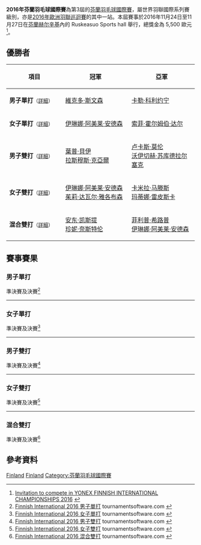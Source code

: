 {{noteTA|G1=Badminton}}
{{infobox badminton event
|name           = 2016年芬蘭羽毛球國際賽
|image          = 
|size           = 
|caption        =
|dates          = 2016年11月24日－11月27日
|number_edition = 第3屆
|level          = 4B
|prize_money    = 5,500 歐元
|location       = {{FIN}}[[赫尔辛基|赫尔辛基]]
|venue          = Ruskeasuo Sports hall
|previous       = 2015年芬蘭羽毛球國際賽
|next           = 2017年芬蘭羽毛球國際賽
}}
'''2016年芬蘭羽毛球國際賽'''為第3屆的[[芬蘭羽毛球國際賽|芬蘭羽毛球國際賽]]，屬世界羽聯國際系列賽級別，亦是[[2016年歐洲羽聯巡迴賽|2016年歐洲羽聯巡迴賽]]的其中一站。本屆賽事於2016年11月24日至11月27日在[[芬蘭|芬蘭]][[赫尔辛基|赫尔辛基]]內的 Ruskeasuo Sports hall 舉行，總獎金為 5,500 歐元<ref>[http://system.bwfbadminton.com/uploads/2016/07/19/FIC2016_invitation_01072016.pdf Invitation to compete in YONEX FINNISH INTERNATIONAL CHAMPIONSHIPS 2016] {{Wayback|url=http://system.bwfbadminton.com/uploads/2016/07/19/FIC2016_invitation_01072016.pdf |date=20170211080828 }}{{en}}</ref>。

== 優勝者 ==
{| class=wikitable style="font-size:small"
!width="200"|項目
!width="250"|冠軍
!width="250"|亞軍
|-
|'''男子單打'''<small>（[[#男子單打|詳細]]）</small>
|{{flagicon|DEN}} [[維克多·斯文森|維克多·斯文森]]
|{{flagicon|FIN}} [[卡勒·科利约宁|卡勒·科利约宁]]
|-
|'''女子單打'''<small>（[[#女子單打|詳細]]）</small>
|{{flagicon|DEN}} [[伊琳娜·阿美莱·安德森|伊琳娜·阿美莱·安德森]]
|{{flagicon|DEN}} [[索菲·霍尔姆伯·达尔|索菲·霍尔姆伯·达尔]]
|-
|'''男子雙打'''<small>（[[#男子雙打|詳細]]）</small>
|{{flagicon|DEN}} [[葉普·貝伊|葉普·貝伊]]<br/>{{flagicon|DEN}} [[拉斯穆斯·克亞爾|拉斯穆斯·克亞爾]]
|{{flagicon|POL}} [[卢卡斯·莫伦|卢卡斯·莫伦]]<br/>{{flagicon|POL}} [[沃伊切赫·苏库德拉尔塞克|沃伊切赫·苏库德拉尔塞克]]
|-
|'''女子雙打'''<small>（[[#女子雙打|詳細]]）</small>
|{{flagicon|DEN}} [[伊琳娜·阿美莱·安德森|伊琳娜·阿美莱·安德森]]<br/>{{flagicon|DEN}} [[茱莉·达瓦尔·雅各布森|茱莉·达瓦尔·雅各布森]]
|{{flagicon|DEN}} [[卡米拉·马滕斯|卡米拉·马滕斯]]<br/>{{flagicon|SVK}} [[玛蒂娜·雷皮斯卡|玛蒂娜·雷皮斯卡]]
|-
|'''混合雙打'''<small>（[[#混合雙打|詳細]]）</small>
|{{flagicon|FIN}} [[安东·凯斯提|安东·凯斯提]]<br/>{{flagicon|FIN}} [[珍妮·奈斯特伦|珍妮·奈斯特伦]]
|{{flagicon|DEN}} [[菲利普·希路普|菲利普·希路普]]<br/>{{flagicon|DEN}} [[伊琳娜·阿美莱·安德森|伊琳娜·阿美莱·安德森]]
|}

== 賽事賽果 ==
=== 男子單打 ===
;準決賽及決賽<ref name="MS">[http://bwf.tournamentsoftware.com/sport/draw.aspx?id=71C83B0E-F74F-48EC-ACF2-471FB74735E5&draw=2 Finnish International 2016 男子單打] {{Wayback|url=http://bwf.tournamentsoftware.com/sport/draw.aspx?id=71C83B0E-F74F-48EC-ACF2-471FB74735E5&draw=2 |date=20191031225355 }} tournamentsoftware.com {{en}}</ref>
{{4TeamBracket-Tennis5-v2
| team-width=200
| RD1-seed1=5
| RD1-team1={{flagicon|FIN}} [[卡斯帕·莱希科伊宁|卡斯帕·莱希科伊宁]]
| RD1-score1-1=3
| RD1-score1-2='''11
| RD1-score1-3='''15
| RD1-score1-4=4
| RD1-score1-5=9
| RD1-seed2=4
| RD1-team2='''{{flagicon|FIN}} [[卡勒·科利约宁|卡勒·科利约宁]]
| RD1-score2-1='''11
| RD1-score2-2=9
| RD1-score2-3=13
| RD1-score2-4='''11
| RD1-score2-5='''11

| RD1-seed3=3
| RD1-team3='''{{flagicon|DEN}} [[維克多·斯文森|維克多·斯文森]]
| RD1-score3-1='''11
| RD1-score3-2='''15
| RD1-score3-3='''11
| RD1-score3-4=
| RD1-score3-5=
| RD1-seed4=Q5
| RD1-team4={{flagicon|INA}} [[赫尔曼夏|赫尔曼夏]]
| RD1-score4-1=7
| RD1-score4-2=13
| RD1-score4-3=3
| RD1-score4-4=
| RD1-score4-5=

| RD2-seed1=4
| RD2-team1={{flagicon|FIN}} [[卡勒·科利约宁|卡勒·科利约宁]]
| RD2-score1-1=7
| RD2-score1-2=7
| RD2-score1-3='''11
| RD2-score1-4='''12
| RD2-score1-5=4
| RD2-seed2=3
| RD2-team2='''{{flagicon|DEN}} [[維克多·斯文森|維克多·斯文森]]
| RD2-score2-1='''11
| RD2-score2-2='''11
| RD2-score2-3=8
| RD2-score2-4=10
| RD2-score2-5='''11
}}
----

=== 女子單打 ===
;準決賽及決賽<ref name="WS">[http://bwf.tournamentsoftware.com/sport/draw.aspx?id=71C83B0E-F74F-48EC-ACF2-471FB74735E5&draw=4 Finnish International 2016 女子單打] tournamentsoftware.com {{en}}</ref>
{{4TeamBracket-Tennis5-v2
| team-width=200
| RD1-seed1=8
| RD1-team1='''{{flagicon|DEN}} [[伊琳娜·阿美莱·安德森|伊琳娜·阿美莱·安德森]]
| RD1-score1-1='''11
| RD1-score1-2='''11
| RD1-score1-3='''14
| RD1-score1-4=
| RD1-score1-5=
| RD1-seed2=4
| RD1-team2={{flagicon|DEN}} [[茱莉·达瓦尔·雅各布森|茱莉·达瓦尔·雅各布森]]
| RD1-score2-1=9
| RD1-score2-2=9
| RD1-score2-3=12
| RD1-score2-4=
| RD1-score2-5=

| RD1-seed3=3
| RD1-team3='''{{flagicon|DEN}} [[索菲·霍尔姆伯·达尔|索菲·霍尔姆伯·达尔]]
| RD1-score3-1='''11
| RD1-score3-2='''11
| RD1-score3-3='''11
| RD1-score3-4=
| RD1-score3-5=
| RD1-seed4=
| RD1-team4={{flagicon|SUI}} [[艾拉·胡塞尔|艾拉·胡塞尔]]
| RD1-score4-1=9
| RD1-score4-2=5
| RD1-score4-3=6
| RD1-score4-4=
| RD1-score4-5=

| RD2-seed1=8
| RD2-team1='''{{flagicon|DEN}} [[伊琳娜·阿美莱·安德森|伊琳娜·阿美莱·安德森]]
| RD2-score1-1=5
| RD2-score1-2='''11
| RD2-score1-3=7
| RD2-score1-4='''11
| RD2-score1-5='''11
| RD2-seed2=3
| RD2-team2={{flagicon|DEN}} [[索菲·霍尔姆伯·达尔|索菲·霍尔姆伯·达尔]]
| RD2-score2-1='''11
| RD2-score2-2=8
| RD2-score2-3='''11
| RD2-score2-4=6
| RD2-score2-5=7
}}
----

=== 男子雙打 ===
;準決賽及決賽<ref name="MD">[http://bwf.tournamentsoftware.com/sport/draw.aspx?id=71C83B0E-F74F-48EC-ACF2-471FB74735E5&draw=6 Finnish International 2016 男子雙打] tournamentsoftware.com {{en}}</ref>
{{4TeamBracket-Tennis5-v2
| team-width=200
| RD1-seed1=8
| RD1-team1={{flagicon|DEN}} [[菲利普·希路普|菲利普·希路普]]<br/> {{flagicon|DEN}} [[米克尔·斯托弗森|米克尔·斯托弗森]]
| RD1-score1-1=8
| RD1-score1-2='''11
| RD1-score1-3=8
| RD1-score1-4=6
| RD1-score1-5=
| RD1-seed2=7
| RD1-team2='''{{flagicon|DEN}} [[葉普·貝伊|葉普·貝伊]]<br/> {{flagicon|DEN}} [[拉斯穆斯·克亞爾|拉斯穆斯·克亞爾]]
| RD1-score2-1='''11
| RD1-score2-2=5
| RD1-score2-3='''11
| RD1-score2-4='''11
| RD1-score2-5=

| RD1-seed3=4
| RD1-team3='''{{flagicon|POL}} [[卢卡斯·莫伦|卢卡斯·莫伦]]<br/> {{flagicon|POL}} [[沃伊切赫·苏库德拉尔塞克|沃伊切赫·苏库德拉尔塞克]]
| RD1-score3-1='''11
| RD1-score3-2='''11
| RD1-score3-3='''11
| RD1-score3-4=
| RD1-score3-5=
| RD1-seed4=
| RD1-team4={{flagicon|FIN}} [[卡勒·科利约宁|卡勒·科利约宁]]<br/> {{flagicon|FIN}} [[Julius_Von_Pfaler|Julius Von Pfaler]]
| RD1-score4-1=8
| RD1-score4-2=8
| RD1-score4-3=9
| RD1-score4-4=
| RD1-score4-5=

| RD2-seed1=7
| RD2-team1='''{{flagicon|DEN}} [[葉普·貝伊|葉普·貝伊]]<br/> {{flagicon|DEN}} [[拉斯穆斯·克亞爾|拉斯穆斯·克亞爾]]
| RD2-score1-1='''11
| RD2-score1-2='''11
| RD2-score1-3='''11
| RD2-score1-4=
| RD2-score1-5=
| RD2-seed2=4
| RD2-team2={{flagicon|POL}} [[卢卡斯·莫伦|卢卡斯·莫伦]]<br/> {{flagicon|POL}} [[沃伊切赫·苏库德拉尔塞克|沃伊切赫·苏库德拉尔塞克]]
| RD2-score2-1=8
| RD2-score2-2=2
| RD2-score2-3=4
| RD2-score2-4=
| RD2-score2-5=
}}
----

=== 女子雙打 ===
;準決賽及決賽<ref name="WD">[http://bwf.tournamentsoftware.com/sport/draw.aspx?id=71C83B0E-F74F-48EC-ACF2-471FB74735E5&draw=7 Finnish International 2016 女子雙打] {{Wayback|url=http://bwf.tournamentsoftware.com/sport/draw.aspx?id=71C83B0E-F74F-48EC-ACF2-471FB74735E5&draw=7 |date=20191215232254 }} tournamentsoftware.com {{en}}</ref>
{{4TeamBracket-Tennis5-v2
| team-width=200
| RD1-seed1=
| RD1-team1='''{{flagicon|DEN}} [[伊琳娜·阿美莱·安德森|伊琳娜·阿美莱·安德森]]<br/> {{flagicon|DEN}} [[茱莉·达瓦尔·雅各布森|茱莉·达瓦尔·雅各布森]]
| RD1-score1-1='''11
| RD1-score1-2='''11
| RD1-score1-3='''11
| RD1-score1-4=
| RD1-score1-5=
| RD1-seed2=
| RD1-team2={{flagicon|FIN}} [[Tuuli_Harkonen|Tuuli Harkonen]]<br/> {{flagicon|FIN}} [[Elina_Niiranen|Elina Niiranen]]
| RD1-score2-1=7
| RD1-score2-2=6
| RD1-score2-3=4
| RD1-score2-4=
| RD1-score2-5=

| RD1-seed3=
| RD1-team3='''{{flagicon|DEN}} [[卡米拉·马滕斯|卡米拉·马滕斯]]<br/> {{flagicon|SVK}} [[玛蒂娜·雷皮斯卡|玛蒂娜·雷皮斯卡]]
| RD1-score3-1='''11
| RD1-score3-2='''11
| RD1-score3-3=9
| RD1-score3-4=9
| RD1-score3-5='''11
| RD1-seed4=
| RD1-team4={{flagicon|DEN}} [[希雅·埃米莉·伯格|希雅·埃米莉·伯格]]<br/> {{flagicon|DEN}} [[阿美莱·赫兹·汉森|阿美莱·赫兹·汉森]]
| RD1-score4-1=8
| RD1-score4-2=9
| RD1-score4-3='''11
| RD1-score4-4='''11
| RD1-score4-5=5

| RD2-seed1=
| RD2-team1='''{{flagicon|DEN}} [[伊琳娜·阿美莱·安德森|伊琳娜·阿美莱·安德森]]<br/> {{flagicon|DEN}} [[茱莉·达瓦尔·雅各布森|茱莉·达瓦尔·雅各布森]]
| RD2-score1-1='''11
| RD2-score1-2=7
| RD2-score1-3='''11
| RD2-score1-4='''11
| RD2-score1-5=
| RD2-seed2=
| RD2-team2={{flagicon|DEN}} [[卡米拉·马滕斯|卡米拉·马滕斯]]<br/> {{flagicon|SVK}} [[玛蒂娜·雷皮斯卡|玛蒂娜·雷皮斯卡]]
| RD2-score2-1=8
| RD2-score2-2='''11
| RD2-score2-3=3
| RD2-score2-4=9
| RD2-score2-5=
}}
----

=== 混合雙打 ===
;準決賽及決賽<ref name="XD">[http://bwf.tournamentsoftware.com/sport/draw.aspx?id=71C83B0E-F74F-48EC-ACF2-471FB74735E5&draw=8 Finnish International 2016 混合雙打] {{Wayback|url=http://bwf.tournamentsoftware.com/sport/draw.aspx?id=71C83B0E-F74F-48EC-ACF2-471FB74735E5&draw=8 |date=20191215124955 }} tournamentsoftware.com {{en}}</ref>
{{4TeamBracket-Tennis5-v2
| team-width=200
| RD1-seed1=
| RD1-team1={{flagicon|DEN}} [[米克尔·斯托弗森|米克尔·斯托弗森]]<br/> {{flagicon|FIN}} [[桑妮·劳塔拉|桑妮·劳塔拉]]
| RD1-score1-1=4
| RD1-score1-2=9
| RD1-score1-3=3
| RD1-score1-4=
| RD1-score1-5=
| RD1-seed2=
| RD1-team2='''{{flagicon|DEN}} [[菲利普·希路普|菲利普·希路普]]<br/> {{flagicon|DEN}} [[伊琳娜·阿美莱·安德森|伊琳娜·阿美莱·安德森]]
| RD1-score2-1='''11
| RD1-score2-2='''11
| RD1-score2-3='''11
| RD1-score2-4=
| RD1-score2-5=

| RD1-seed3=
| RD1-team3='''{{flagicon|FIN}} [[安东·凯斯提|安东·凯斯提]]<br/> {{flagicon|FIN}} [[珍妮·奈斯特伦|珍妮·奈斯特伦]]
| RD1-score3-1='''14
| RD1-score3-2='''11
| RD1-score3-3='''11
| RD1-score3-4=
| RD1-score3-5=
| RD1-seed4=
| RD1-team4={{flagicon|SWE}} [[Tim_Foo|Tim Foo]]<br/> {{flagicon|SWE}} [[莫瓦·舍|莫瓦·舍]]
| RD1-score4-1=12
| RD1-score4-2=9
| RD1-score4-3=8
| RD1-score4-4=
| RD1-score4-5=

| RD2-seed1=
| RD2-team1={{flagicon|DEN}} [[菲利普·希路普|菲利普·希路普]]<br/> {{flagicon|DEN}} [[伊琳娜·阿美莱·安德森|伊琳娜·阿美莱·安德森]]
| RD2-score1-1=6
| RD2-score1-2='''14
| RD2-score1-3=7
| RD2-score1-4=13
| RD2-score1-5=
| RD2-seed2=
| RD2-team2='''{{flagicon|FIN}} [[安东·凯斯提|安东·凯斯提]]<br/> {{flagicon|FIN}} [[珍妮·奈斯特伦|珍妮·奈斯特伦]]
| RD2-score2-1='''11
| RD2-score2-2=12
| RD2-score2-3='''11
| RD2-score2-4='''15
| RD2-score2-5=
}}

== 參考資料 ==
{{Reflist}}

[[Category:2016年世界羽聯國際系列賽|Finland]]
[[Category:2016年歐洲羽聯巡迴賽|Finland]]
[[Category:芬蘭羽毛球國際賽|Category:芬蘭羽毛球國際賽]]